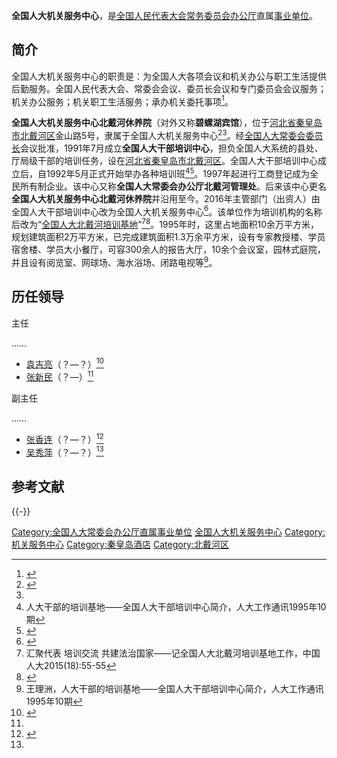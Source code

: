 {{Infobox PRCG
|机构名称 = 全国人大机关服务中心
|标志1 = Red star.svg
|标志1说明=
|职位1 = 主任
|人员1 = [[张新民|张新民]]
|职位2 = 
|人员2 = 
|成立时间 = 
|上级机构 = [[全国人大常委会办公厅|全国人大常委会办公厅]]
|机构类型 = 全国人大常委会办公厅直属事业单位
|行政级别 = 
|组织法规 = 
|编制人数 = 
|地址1 = [[北京市|北京市]][[西城区|西城区]][[西交民巷23号|西交民巷23号]]<br>[[北京市|北京市]][[西城区|西城区]][[前门西大街|前门西大街]]1号[[全国人大机关办公楼|全国人大机关办公楼]]
|邮编1 =
|电话1 = 
|官网1 = 
|A = 
|a =
}}

'''全国人大机关服务中心'''，是[[全国人民代表大会常务委员会办公厅|全国人民代表大会常务委员会办公厅]]直属[[事业单位|事业单位]]。

==简介==
全国人大机关服务中心的职责是：为全国人大各项会议和机关办公与职工生活提供后勤服务。全国人民代表大会、常委会会议、委员长会议和专门委员会会议服务；机关办公服务；机关职工生活服务；承办机关委托事项<ref name=gjsy>{{Cite web |url = http://www.gjsy.gov.cn/cxzl/ |title = 全国人大机关服务中心 |author =  |date =  |publisher = 事业单位在线 |language =  |accessdate = 2017-03-27 |quote =  |archive-url = https://web.archive.org/web/20180222072940/http://www.gjsy.gov.cn/cxzl/ |archive-date = 2018-02-22 |dead-url = yes }}</ref>。

'''全国人大机关服务中心北戴河休养院'''（对外又称'''碧螺湖宾馆'''），位于[[河北省|河北省]][[秦皇岛市|秦皇岛市]][[北戴河区|北戴河区]]金山路5号，隶属于全国人大机关服务中心<ref>{{Cite web |url = http://www.ccgp.gov.cn/cggg/zygg/gkzb/201703/t20170317_8013937.htm |title = 全国人大机关服务中心北戴河休养院2号楼客房更换强化复合地板二次公开招标公告 |author =  |date = 2017-03-17 |publisher = 中国政府采购网 |language =  |accessdate =  |quote =  |archive-date = 2018-02-14 |archive-url = https://web.archive.org/web/20180214202825/http://www.ccgp.gov.cn/cggg/zygg/gkzb/201703/t20170317_8013937.htm |dead-url = no }}</ref><ref name=jj/>。经[[全国人大常委会委员长|全国人大常委会委员长]]会议批准，1991年7月成立'''全国人大干部培训中心'''，担负全国人大系统的县处、厅局级干部的培训任务，设在[[河北省|河北省]][[秦皇岛市|秦皇岛市]][[北戴河区|北戴河区]]。全国人大干部培训中心成立后，自1992年5月正式开始举办各种培训班<ref>人大干部的培训基地——全国人大干部培训中心简介，人大工作通讯1995年10期</ref><ref>{{Cite web|url =  http://www.npc.gov.cn/npc/xinwen/dfrd/qinghai/2007-06/25/content_367591.htm|title =  青海省西宁市人大常委会集中培训市人大代表|author =  |date =  2007-06-25|publisher =  中国人大网|language =  |accessdate =  |quote =  |archive-url =  https://web.archive.org/web/20170328015830/http://www.npc.gov.cn/npc/xinwen/dfrd/qinghai/2007-06/25/content_367591.htm|archive-date =  2017-03-28|dead-url =  yes}}</ref>。1997年起进行工商登记成为全民所有制企业。该中心又称'''全国人大常委会办公厅北戴河管理处'''。后来该中心更名'''全国人大机关服务中心北戴河休养院'''并沿用至今。2016年主管部门（出资人）由全国人大干部培训中心改为全国人大机关服务中心<ref>{{Cite web|url = http://he.gsxt.gov.cn/%7B3tcaZQgxVgum8lD-vusWqBs8w9tjSGQvedhfAbOVN7V_zoRRLGX0pLTUaLV1M5gbBdgoKTYzdA7dUPwWYrra_cmDlnVdLgHWkXjHDDDn2mrZuaFPdk92O87KIRuwiTKKzjVZ900um8F1_yZBtZ6Am2ZVVsS_OPGf5GJN2WVmDu8-1518615146414%7D|title = 全国人大机关服务中心北戴河休养院|author = |date = |publisher = 国家企业信用信息公示系统(河北)|language = |accessdate = 2018-02-14|quote = }}{{Dead link|date=2018年8月 |bot=InternetArchiveBot |fix-attempted=yes }}</ref>。该单位作为培训机构的名称后改为“[[全国人大培训中心|全国人大北戴河培训基地]]”<ref>汇聚代表 培训交流 共建法治国家——记全国人大北戴河培训基地工作，中国人大2015(18):55-55</ref><ref>{{Cite web |url = http://news.ifeng.com/a/20160906/49904163_0.shtml |title = 第二期全国人大代表专题学习班举行 |author =  |date = 2016-09-06 |publisher = 凤凰网 |language =  |accessdate =  |quote =  |archive-date = 2019-05-09 |archive-url = https://web.archive.org/web/20190509043313/http://news.ifeng.com/a/20160906/49904163_0.shtml |dead-url = no }}</ref>。1995年时，这里占地面积10余万平方米，规划建筑面积2万平方米，已完成建筑面积1.3万余平方米，设有专家教授楼、学员宿舍楼、学员大小餐厅，可容300余人的报告大厅，10余个会议室，园林式庭院，并且设有阅览室、网球场、海水浴场、闭路电视等<ref name=jj>王理洲，人大干部的培训基地——全国人大干部培训中心简介，人大工作通讯1995年10期</ref>。

==历任领导==
{{col-begin}}
{{col-2}}
; 主任
……
*[[袁吉亮|袁吉亮]]（？—？）<ref name=bjly>{{Cite web |url = http://www.bjta.gov.cn/xwzx/xwyl/346644.htm |title = 市旅游委召开2012年全国“两会”接待服务工作总结表彰会 |author =  |date = 2012-03-22 |publisher = 北京市旅游发展委员会 |language =  |accessdate =  |quote =  }}{{Dead link|date=2019年10月 |bot=InternetArchiveBot |fix-attempted=yes }}</ref>
*[[张新民|张新民]]（？—）<ref name=gjsy/>

{{col-2}}
; 副主任
……
*[[张香连|张香连]]（？—？）<ref>{{Cite web |url = http://www.zigui.gov.cn/2009-12/07/cms257460article.shtml |title = 张香连来秭归考察脐橙生产和销售情况 |author =  |date = 2009-12-07 |publisher = 三峡秭归在线 |language =  |accessdate =  |quote =  |archive-date = 2018-02-14 |archive-url = https://web.archive.org/web/20180214202803/http://www.zigui.gov.cn/2009-12/07/cms257460article.shtml |dead-url = no }}</ref>
*[[吴秀萍|吴秀萍]]（？—？）<ref name=bjly/>

{{col-end}}

== 参考文献 ==
{{Reflist}}

{{-}}
{{全国人民代表大会}}

[[Category:全国人大常委会办公厅直属事业单位|Category:全国人大常委会办公厅直属事业单位]]
[[Category:全国人大机关服务中心|]]
[[Category:机关服务中心|Category:机关服务中心]]
[[Category:秦皇岛酒店|Category:秦皇岛酒店]]
[[Category:北戴河区|Category:北戴河区]]